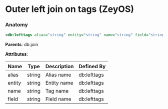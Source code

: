 # Outer left join on tags (ZeyOS)

### Anatomy

```xml
<db:lefttags alias="string" entity="string" name="string" field="string"/>
```

**Parents**: db:join

**Attributes**:

| Name | Type | Description | Defined By |
| ---- | ---- | ----------- | ---------- |
| alias | string | Alias name | db:lefttags |
| entity | string | Entity name | db:lefttags |
| name | string | Tag name | db:lefttags |
| field | string | Field name | db:lefttags |


